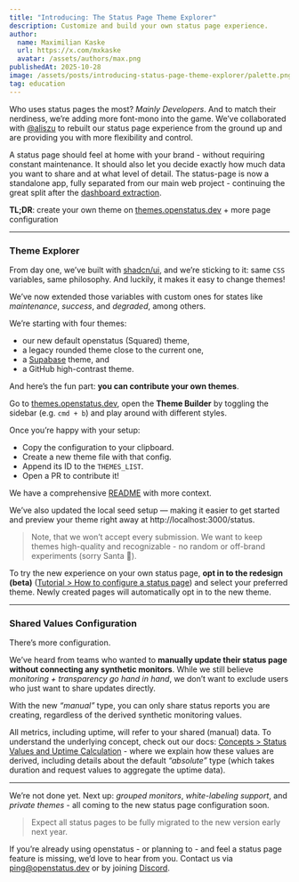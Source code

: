 ```yaml
---
title: "Introducing: The Status Page Theme Explorer"
description: Customize and build your own status page experience.
author:
  name: Maximilian Kaske
  url: https://x.com/mxkaske
  avatar: /assets/authors/max.png
publishedAt: 2025-10-28
image: /assets/posts/introducing-status-page-theme-explorer/palette.png
tag: education
---
```


Who uses status pages the most? _Mainly Developers_. And to match their nerdiness, we’re adding more font-mono into the game. We’ve collaborated with [@aliszu](https://x.com/aliszu) to rebuilt our status page experience from the ground up and are providing you with more flexibility and control.

A status page should feel at home with your brand - without requiring constant maintenance. It should also let you decide exactly how much data you want to share and at what level of detail.
The status-page is now a standalone app, fully separated from our main web project - continuing the great split after the [dashboard extraction](/blog/new-dashboard-we-are-so-back).

**TL;DR**: create your own theme on [themes.openstatus.dev](https://themes.openstatus.dev/?t=supabase&b=true) + more page configuration

---

### Theme Explorer

From day one, we’ve built with [shadcn/ui](https://ui.shadcn.com), and we’re sticking to it: same `CSS` variables, same philosophy. And luckily, it makes it easy to change themes!

<ImageWithCaption
  src="/assets/posts/introducing-status-page-theme-explorer/theme-explorer-supabase.png"
  alt="Supabase Theme"
  caption="Supabase Theme"
/>

We’ve now extended those variables with custom ones for states like _maintenance_, _success_, and _degraded_, among others.

We’re starting with four themes:
- our new default openstatus (Squared) theme,
- a legacy rounded theme close to the current one,
- a [Supabase](https://supabase.com) theme, and
- a GitHub high-contrast theme.

And here’s the fun part: **you can contribute your own themes**. 

Go to [themes.openstatus.dev](https://themes.openstatus.dev), open the **Theme Builder** by toggling the sidebar (e.g. `cmd + b`) and play around with different styles.

Once you’re happy with your setup:
- Copy the configuration to your clipboard.
- Create a new theme file with that config.
- Append its ID to the `THEMES_LIST`.
- Open a PR to contribute it!


We have a comprehensive [README](https://github.com/openstatusHQ/openstatus/tree/main/packages/theme-store) with more context.

We’ve also updated the local seed setup — making it easier to get started and preview your theme right away at http://localhost:3000/status.

> Note, that we won’t accept every submission. We want to keep themes high-quality and recognizable - no random or off-brand experiments (sorry Santa 🎅).

To try the new experience on your own status page, **opt in to the redesign (beta)** ([Tutorial > How to configure a status page](https://docs.openstatus.dev/tutorial/how-to-configure-status-page/)) and select your preferred theme. Newly created pages will automatically opt in to the new theme.

---

### Shared Values Configuration

There’s more configuration. 

We’ve heard from teams who wanted to **manually update their status page without connecting any synthetic monitors**. While we still believe _monitoring + transparency go hand in hand_, we don’t want to exclude users who just want to share updates directly.

With the new _“manual”_ type, you can only share status reports you are creating, regardless of the derived synthetic monitoring values.

All metrics, including uptime, will refer to your shared (manual) data.
To understand the underlying concept, check out our docs:
[Concepts > Status Values and Uptime Calculation](https://docs.openstatus.dev/concept/uptime-calculation-and-values/) - where we explain how these values are derived, including details about the default _“absolute”_ type (which takes duration and request values to aggregate the uptime data).

---

We’re not done yet. Next up: _grouped monitors_, _white-labeling support_, and _private themes_ - all coming to the new status page configuration soon.

> Expect all status pages to be fully migrated to the new version early next year.

If you’re already using openstatus - or planning to - and feel a status page feature is missing, we’d love to hear from you. Contact us via [ping@openstatus.dev](mailto:ping@openstatus.dev) or by joining [Discord](https://openstatus.dev/discord).